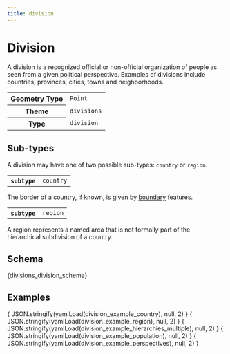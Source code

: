 ```yaml
---
title: division
---
```



# Division

A division is a recognized official or non-official organization of people as seen from a given political perspective. Examples of divisions include countries, provinces, cities, towns and neighborhoods. 


<table>
  <tr>
    <th>Geometry Type</th>
    <td><code>Point</code></td>
  </tr>
  <tr>
    <th>Theme</th>
    <td><code>divisions</code></td>
  </tr>
  <tr>
    <th>Type</th>
    <td><code>division</code></td>
  </tr>
</table>

## Sub-types

A division may have one of two possible sub-types: `country` or `region`.

<Tabs>
  <TabItem value="country" label="Country" default>
    <table>
      <tr>
        <th><code>subtype</code></th>
        <td><code>country</code></td>
      </tr>
    </table>


The border of a country, if known, is given by
[boundary](boundary) features.
  </TabItem>

  <TabItem value="region" label="Region">
    <table>
      <tr>
        <th><code>subtype</code></th>
        <td><code>region</code></td>
      </tr>
    </table>

A region represents a named area that is not formally part of
the hierarchical subdivision of a country.
  </TabItem>
</Tabs>


## Schema

<Tabs>
  <TabItem value="browsable" label="Browsable" default>
    <JSONSchemaViewer schema={ yamlLoad(divisions_division_schema) } resolverOptions={ generateResolverOptions({remote: true, yamlBasePath: '/divisions'})}/>
  </TabItem>
  <TabItem value="yaml" label="YAML" default>
    <CodeBlock language="jsx">{divisions_division_schema}</CodeBlock>
  </TabItem>
</Tabs>

## Examples

<Tabs>
  <TabItem value="country" label="Country" default>
    <CodeBlock language="json">{ JSON.stringify(yamlLoad(division_example_country), null, 2) }</CodeBlock>
     </TabItem>
    <TabItem value="region" label="Region" default>
    <CodeBlock language="json">{ JSON.stringify(yamlLoad(division_example_region), null, 2) }</CodeBlock>
    </TabItem>
      <TabItem value="hierarchies" label="Multiple hierarchies" default>
    <CodeBlock language="json">{ JSON.stringify(yamlLoad(division_example_hierarchies_multiple), null, 2) }</CodeBlock>
    </TabItem>
    <TabItem value="population" label="Population" default>
    <CodeBlock language="json">{ JSON.stringify(yamlLoad(division_example_population), null, 2) }</CodeBlock>
    </TabItem>
     <TabItem value="perspectives" label="Perspectives" default>
    <CodeBlock language="json">{ JSON.stringify(yamlLoad(division_example_perspectives), null, 2) }</CodeBlock>
    </TabItem>
</Tabs>
